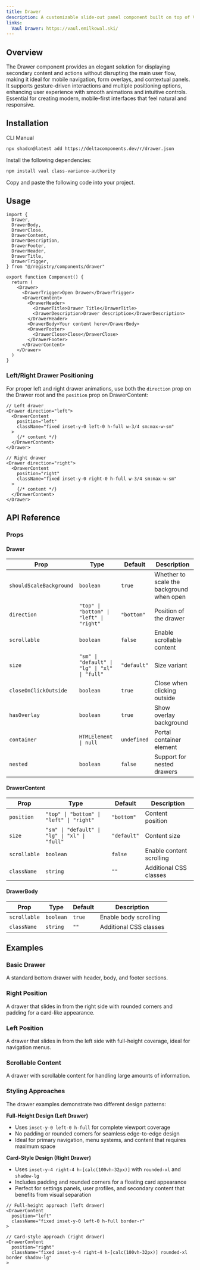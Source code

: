 ```yaml
---
title: Drawer
description: A customizable slide-out panel component built on top of Vaul with support for multiple positions, sizes, and behaviors.
links:
  Vaul Drawer: https://vaul.emilkowal.ski/
---
```


<ComponentPreview name="drawer-demo" />

## Overview

The Drawer component provides an elegant solution for displaying secondary content and actions without disrupting the main user flow, making it ideal for mobile navigation, form overlays, and contextual panels. It supports gesture-driven interactions and multiple positioning options, enhancing user experience with smooth animations and intuitive controls. Essential for creating modern, mobile-first interfaces that feel natural and responsive.

## Installation

<Tabs defaultValue="cli">

<TabsList>
  <TabsTrigger value="cli">CLI</TabsTrigger>
  <TabsTrigger value="manual">Manual</TabsTrigger>
</TabsList>

<TabsContent value="cli">

```bash
npx shadcn@latest add https://deltacomponents.dev/r/drawer.json
```

</TabsContent>

<TabsContent value="manual">

<Steps>

<Step>Install the following dependencies:</Step>

```bash
npm install vaul class-variance-authority
```

<Step>Copy and paste the following code into your project.</Step>

<ComponentSource name="drawer" />

</Steps>

</TabsContent>

</Tabs>

## Usage

```tsx
import {
  Drawer,
  DrawerBody,
  DrawerClose,
  DrawerContent,
  DrawerDescription,
  DrawerFooter,
  DrawerHeader,
  DrawerTitle,
  DrawerTrigger,
} from "@/registry/components/drawer"

export function Component() {
  return (
    <Drawer>
      <DrawerTrigger>Open Drawer</DrawerTrigger>
      <DrawerContent>
        <DrawerHeader>
          <DrawerTitle>Drawer Title</DrawerTitle>
          <DrawerDescription>Drawer description</DrawerDescription>
        </DrawerHeader>
        <DrawerBody>Your content here</DrawerBody>
        <DrawerFooter>
          <DrawerClose>Close</DrawerClose>
        </DrawerFooter>
      </DrawerContent>
    </Drawer>
  )
}
```

### Left/Right Drawer Positioning

For proper left and right drawer animations, use both the `direction` prop on the Drawer root and the `position` prop on DrawerContent:

```tsx
// Left drawer
<Drawer direction="left">
  <DrawerContent
    position="left"
    className="fixed inset-y-0 left-0 h-full w-3/4 sm:max-w-sm"
  >
    {/* content */}
  </DrawerContent>
</Drawer>

// Right drawer
<Drawer direction="right">
  <DrawerContent
    position="right"
    className="fixed inset-y-0 right-0 h-full w-3/4 sm:max-w-sm"
  >
    {/* content */}
  </DrawerContent>
</Drawer>
```

## API Reference

### Props

#### Drawer

<div className="overflow-x-auto">

| Prop                    | Type                                          | Default     | Description                               |
| ----------------------- | --------------------------------------------- | ----------- | ----------------------------------------- |
| `shouldScaleBackground` | `boolean`                                     | `true`      | Whether to scale the background when open |
| `direction`             | `"top" \| "bottom" \| "left" \| "right"`      | `"bottom"`  | Position of the drawer                    |
| `scrollable`            | `boolean`                                     | `false`     | Enable scrollable content                 |
| `size`                  | `"sm" \| "default" \| "lg" \| "xl" \| "full"` | `"default"` | Size variant                              |
| `closeOnClickOutside`   | `boolean`                                     | `true`      | Close when clicking outside               |
| `hasOverlay`            | `boolean`                                     | `true`      | Show overlay background                   |
| `container`             | `HTMLElement \| null`                         | `undefined` | Portal container element                  |
| `nested`                | `boolean`                                     | `false`     | Support for nested drawers                |

</div>

#### DrawerContent

<div className="overflow-x-auto">

| Prop         | Type                                          | Default     | Description              |
| ------------ | --------------------------------------------- | ----------- | ------------------------ |
| `position`   | `"top" \| "bottom" \| "left" \| "right"`      | `"bottom"`  | Content position         |
| `size`       | `"sm" \| "default" \| "lg" \| "xl" \| "full"` | `"default"` | Content size             |
| `scrollable` | `boolean`                                     | `false`     | Enable content scrolling |
| `className`  | `string`                                      | `""`        | Additional CSS classes   |

</div>

#### DrawerBody

<div className="overflow-x-auto">

| Prop         | Type      | Default | Description            |
| ------------ | --------- | ------- | ---------------------- |
| `scrollable` | `boolean` | `true`  | Enable body scrolling  |
| `className`  | `string`  | `""`    | Additional CSS classes |

</div>

## Examples

### Basic Drawer

A standard bottom drawer with header, body, and footer sections.

<ComponentPreview name="drawer-demo" />

### Right Position

A drawer that slides in from the right side with rounded corners and padding for a card-like appearance.

<ComponentPreview name="drawer-right-demo" />

### Left Position

A drawer that slides in from the left side with full-height coverage, ideal for navigation menus.

<ComponentPreview name="drawer-left-demo" />

### Scrollable Content

A drawer with scrollable content for handling large amounts of information.

<ComponentPreview name="drawer-scrollable-demo" />

### Styling Approaches

The drawer examples demonstrate two different design patterns:

**Full-Height Design (Left Drawer)**

- Uses `inset-y-0 left-0 h-full` for complete viewport coverage
- No padding or rounded corners for seamless edge-to-edge design
- Ideal for primary navigation, menu systems, and content that requires maximum space

**Card-Style Design (Right Drawer)**

- Uses `inset-y-4 right-4 h-[calc(100vh-32px)]` with `rounded-xl` and `shadow-lg`
- Includes padding and rounded corners for a floating card appearance
- Perfect for settings panels, user profiles, and secondary content that benefits from visual separation

```tsx
// Full-height approach (left drawer)
<DrawerContent
  position="left"
  className="fixed inset-y-0 left-0 h-full border-r"
>

// Card-style approach (right drawer)
<DrawerContent
  position="right"
  className="fixed inset-y-4 right-4 h-[calc(100vh-32px)] rounded-xl border shadow-lg"
>
```
